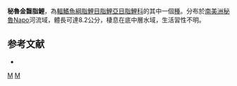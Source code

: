 {{Speciesbox 
| taxon = Chrysobrycon hesperus
| status = NE
| status_system = IUCN3.1
| authority =  [[Böhlke|Böhlke]], 1958
| synonyms = *''Hysteronotus hesperus''<br /><small>Böhlke, 1958</small>
}}
'''秘魯金齧脂鯉'''，為[[輻鰭魚綱|輻鰭魚綱]][[脂鯉目|脂鯉目]][[脂鯉亞目|脂鯉亞目]][[脂鯉科|脂鯉科]]的其中一個[[種|種]]。分布於[[南美洲|南美洲]][[秘魯|秘魯]]Napo河流域，體長可達8.2公分，棲息在底中層水域，生活習性不明。

==参考文献==
{{refbegin}}
*{{FishBase_species|genus=Chrysobrycon|species=hesperus|year=2014|month=1}}
{{refend}}

{{Taxonbar|from=Q5520877}}

[[Category:金齧脂鯉屬|M]]
[[Category:1958年描述的鱼类|M]]


{{魚類小作品}}